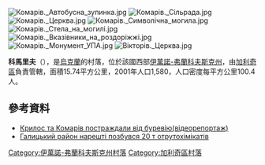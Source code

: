 {{coord|49|4|32|N|24|38|41|E|scale:30000|display=title}}

[[Image:Комарів._Автобусна_зупинка.jpg|right]]
[[Image:Комарів._Сільрада.jpg|right]]
[[Image:Комарів._Церква.jpg|right]]
[[Image:Комарів._Символічна_могила.jpg|right]]
[[Image:Комарів._Стела_на_могилі.jpg|right]]
[[Image:Комарів._Вказівники_на_роздоріжжі.jpg|right]]
[[Image:Комарів._Монумент_УПА.jpg|right]]
[[Image:Вікторів._Церква.jpg|right]]

'''科馬里夫'''（{{lang-uk|Комарів}}），是[[烏克蘭|烏克蘭]]的村落，位於該國西部[[伊萬諾-弗蘭科夫斯克州|伊萬諾-弗蘭科夫斯克州]]，由[[加利奇區_(烏克蘭)|加利奇區]]負責管轄，面積15.74平方公里，2001年人口1,580，人口密度每平方公里100.4人。

==參考資料==
* [http://www.youtube.com/watch?feature=player_detailpage&v=q2Bs76ET_As#t=52s Крилос та Комарів постраждали від буревію(відеорепортаж)] {{Wayback|url=http://www.youtube.com/watch?feature=player_detailpage&v=q2Bs76ET_As#t=52s |date=20161013123137 }}
* [https://web.archive.org/web/20160306011626/http://paralleli.if.ua/news/6086.html Галицький район нарешті позбувся 20 т отрутохімікатів]

{{DEFAULTSORT:Комарів}}
[[Category:伊萬諾-弗蘭科夫斯克州村落|Category:伊萬諾-弗蘭科夫斯克州村落]]
[[Category:加利奇區村落|Category:加利奇區村落]]


{{IvanoFrankivsk-geo-stub}}